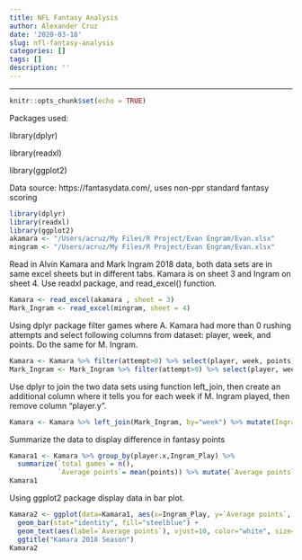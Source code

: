 ```yaml
---
title: NFL Fantasy Analysis
author: Alexander Cruz
date: '2020-03-18'
slug: nfl-fantasy-analysis
categories: []
tags: []
description: ''
---
```


---
```r
knitr::opts_chunk$set(echo = TRUE)
```
Packages used:

library(dplyr)

library(readxl)

library(ggplot2)

Data source: https://fantasydata.com/, uses non-ppr standard fantasy scoring
```r
library(dplyr)
library(readxl)
library(ggplot2)
akamara <- "/Users/acruz/My Files/R Project/Evan Engram/Evan.xlsx"
mingram <- "/Users/acruz/My Files/R Project/Evan Engram/Evan.xlsx"

```

Read in Alvin Kamara and Mark Ingram 2018 data, both data sets are in same excel sheets but in different tabs.  Kamara is on sheet 3 and Ingram on sheet 4. Use readxl package, and read_excel() function.
```r
Kamara <- read_excel(akamara , sheet = 3)
Mark_Ingram <- read_excel(mingram, sheet = 4)
```
Using dplyr package filter games where A. Kamara had more than 0 rushing attempts and select following columns from dataset: player, week, and points.  Do the same for M. Ingram.
```r
Kamara <- Kamara %>% filter(attempt>0) %>% select(player, week, points)
Mark_Ingram <- Mark_Ingram %>% filter(attempt>0) %>% select(player, week)
```
Use dplyr to join the two data sets using function left_join, then create an additional column where it tells you for each week if M. Ingram played, then remove column "player.y".
```r
Kamara <- Kamara %>% left_join(Mark_Ingram, by="week") %>% mutate(Ingram_Play= ifelse(is.na(player.y), "Ingram not play", "Ingram played")) %>% select(-player.y)
```
Summarize the data to display difference in fantasy points
```r
Kamara1 <- Kamara %>% group_by(player.x,Ingram_Play) %>%
  summarize(`total games`= n(),
            `Average points`= mean(points)) %>% mutate(`Average points` = round(`Average points`,2))
Kamara1

```
Using ggplot2 package display data in bar plot.
```r
Kamara2 <- ggplot(data=Kamara1, aes(x=Ingram_Play, y=`Average points`, title="Even")) +
  geom_bar(stat="identity", fill="steelblue") +
  geom_text(aes(label=`Average points`), vjust=10, color="white", size=7) +
  ggtitle("Kamara 2018 Season")
Kamara2

```


